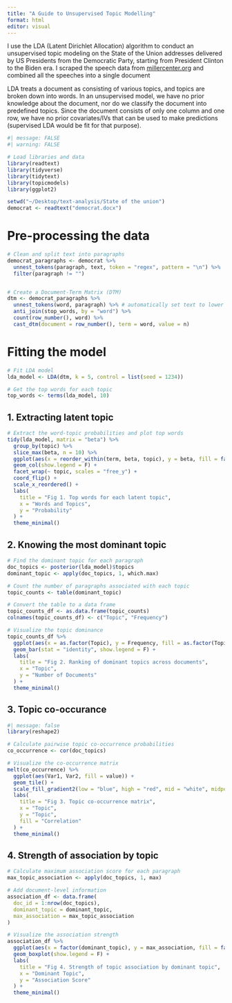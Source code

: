 ```yaml
---
title: "A Guide to Unsupervised Topic Modelling"
format: html
editor: visual
---
```


I use the LDA (Latent Dirichlet Allocation) algorithm to conduct an unsupervised topic modeling on the State of the Union addresses delivered by US Presidents from the Democratic Party, starting from President Clinton to the Biden era. I scraped the speech data from [millercenter.org ](https://millercenter.org/the-presidency/presidential-speeches) and combined all the speeches into a single document

LDA treats a document as consisting of various topics, and topics are broken down into words. In an unsupervised model, we have no prior knowledge about the document, nor do we classify the document into predefined topics. Since the document consists of only one column and one row, we have no prior covariates/IVs that can be used to make predictions (supervised LDA would be fit for that purpose).

```r
#| message: FALSE
#| warning: FALSE

# Load libraries and data
library(readtext)
library(tidyverse)
library(tidytext)
library(topicmodels)
library(ggplot2)

setwd("~/Desktop/text-analysis/State of the union")
democrat <- readtext("democrat.docx")

```

# Pre-processing the data

```r
# Clean and split text into paragraphs
democrat_paragraphs <- democrat %>%
  unnest_tokens(paragraph, text, token = "regex", pattern = "\n") %>%
  filter(paragraph != "")


# Create a Document-Term Matrix (DTM)
dtm <- democrat_paragraphs %>%
  unnest_tokens(word, paragraph) %>% # automatically set text to lower cases and remove punctuation
  anti_join(stop_words, by = "word") %>% 
  count(row_number(), word) %>% 
  cast_dtm(document = row_number(), term = word, value = n)
```

# Fitting the model

```r
# Fit LDA model
lda_model <- LDA(dtm, k = 5, control = list(seed = 1234))

# Get the top words for each topic
top_words <- terms(lda_model, 10)
```

## 1. Extracting latent topic

```r
# Extract the word-topic probabilities and plot top words
tidy(lda_model, matrix = "beta") %>%
  group_by(topic) %>%
  slice_max(beta, n = 10) %>%
  ggplot(aes(x = reorder_within(term, beta, topic), y = beta, fill = factor(topic))) +
  geom_col(show.legend = F) +
  facet_wrap(~ topic, scales = "free_y") +
  coord_flip() +
  scale_x_reordered() +
  labs(
    title = "Fig 1. Top words for each latent topic",
    x = "Words and Topics",
    y = "Probability"
  ) +
  theme_minimal()
```

## 2. Knowing the most dominant topic

```r
# Find the dominant topic for each paragraph
doc_topics <- posterior(lda_model)$topics
dominant_topic <- apply(doc_topics, 1, which.max)

# Count the number of paragraphs associated with each topic
topic_counts <- table(dominant_topic)

# Convert the table to a data frame
topic_counts_df <- as.data.frame(topic_counts)
colnames(topic_counts_df) <- c("Topic", "Frequency")

```

```r
# Visualize the topic dominance
topic_counts_df %>%
  ggplot(aes(x = as.factor(Topic), y = Frequency, fill = as.factor(Topic))) + 
  geom_bar(stat = "identity", show.legend = F) +
  labs(
    title = "Fig 2. Ranking of dominant topics across documents",
    x = "Topic",
    y = "Number of Documents"
  ) +
  theme_minimal()

```

## 3. Topic co-occurance

```r
#| message: false
library(reshape2)

# Calculate pairwise topic co-occurrence probabilities
co_occurrence <- cor(doc_topics)

# Visualize the co-occurrence matrix
melt(co_occurrence) %>%
  ggplot(aes(Var1, Var2, fill = value)) +
  geom_tile() +
  scale_fill_gradient2(low = "blue", high = "red", mid = "white", midpoint = 0) +
  labs(
    title = "Fig 3. Topic co-occurrence matrix",
    x = "Topic",
    y = "Topic",
    fill = "Correlation"
  ) +
  theme_minimal()
```

## 4. Strength of association by topic

```r
# Calculate maximum association score for each paragraph
max_topic_association <- apply(doc_topics, 1, max)

# Add document-level information
association_df <- data.frame(
  doc_id = 1:nrow(doc_topics),
  dominant_topic = dominant_topic,
  max_association = max_topic_association
)
```

```r
# Visualize the association strength
association_df %>%
  ggplot(aes(x = factor(dominant_topic), y = max_association, fill = factor(dominant_topic))) +
  geom_boxplot(show.legend = F) +
  labs(
    title = "Fig 4. Strength of topic association by dominant topic",
    x = "Dominant Topic",
    y = "Association Score"
  ) +
  theme_minimal()
```
